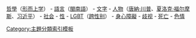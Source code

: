 [[Portal:哲學|哲學]]（[[Portal:形而上学|形而上学]]） - [[Portal:语言|語言]]（[[Portal:閩南語|閩南語]]） - [[Portal:文字|文字]] - [[Portal:人物|人物]]（[[Portal:唐納·川普|唐納·川普]]、[[Portal:夏洛克·福尔摩斯|夏洛克·福尔摩斯]]、[[Portal:习近平|习近平]]） - [[Portal:社会|社会]] - [[Portal:性|性]] - [[Portal:LGBT|LGBT]]（[[Portal:跨性别|跨性别]]） - [[Portal:身心障礙|身心障礙]] - [[Portal:歧视|歧视]] - [[Portal:死亡|死亡]] - [[Portal:色情|色情]]<noinclude>[[Category:主題分類索引模板]]</noinclude>
